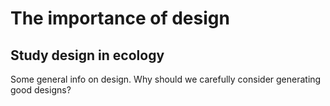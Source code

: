 # The importance of design {#whydesign}

## Study design in ecology

Some general info on design. Why should we carefully consider generating good designs?
